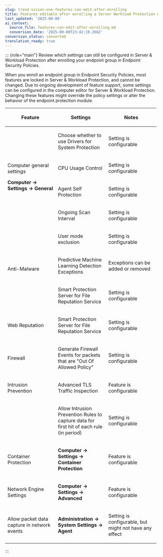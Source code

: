 ```yaml
---
slug: trend-vision-one-features-can-edit-after-enrolling
title: Features editable after enrolling a Server Workload Protection endpoint group
last_updated: '2025-09-08'
ai_context:
  source_file: features-can-edit-after-enrolling.md
  conversion_date: '2025-09-08T23:42:19.266Z'
conversion_status: converted
translation_ready: true
---
```


::: {role="main"}
Review which settings can still be configured in Server & Workload Protection after enrolling your endpoint group in Endpoint Security Policies.

When you enroll an endpoint group in Endpoint Security Policies, most features are locked in Server & Workload Protection, and cannot be changed. Due to ongoing development of feature support, some settings can be configured in the computer editor for Server & Workload Protection. Changing these features might override the policy settings or alter the behavior of the endpoint protection module.

<table style="width:99%;">
<colgroup>
<col style="width: 33%" />
<col style="width: 33%" />
<col style="width: 33%" />
</colgroup>
<thead>
<tr>
<th><p>Feature</p></th>
<th><p>Settings</p></th>
<th><p>Notes</p></th>
</tr>
</thead>
<tbody>
<tr>
<td rowspan="4"><p>Computer general settings</p>
<p><strong>Computer → Settings → General</strong></p></td>
<td><p>Choose whether to use Drivers for System Protection</p></td>
<td><p>Setting is configurable</p></td>
</tr>
<tr>
<td><p>CPU Usage Control</p></td>
<td><p>Setting is configurable</p></td>
</tr>
<tr>
<td><p>Agent Self Protection</p></td>
<td><p>Setting is configurable</p></td>
</tr>
<tr>
<td><p>Ongoing Scan Interval</p></td>
<td><p>Setting is configurable</p></td>
</tr>
<tr>
<td rowspan="3"><p>Anti-Malware</p></td>
<td><p>User mode exclusion</p></td>
<td><p>Setting is configurable</p></td>
</tr>
<tr>
<td><p>Predictive Machine Learning Detection Exceptions</p></td>
<td><p>Exceptions can be added or removed</p></td>
</tr>
<tr>
<td><p>Smart Protection Server for File Reputation Service</p></td>
<td><p>Setting is configurable</p></td>
</tr>
<tr>
<td><p>Web Reputation</p></td>
<td><p>Smart Protection Server for File Reputation Service</p></td>
<td><p>Setting is configurable</p></td>
</tr>
<tr>
<td><p>Firewall</p></td>
<td><p>Generate Firewall Events for packets that are "Out Of Allowed Policy"</p></td>
<td><p>Setting is configurable</p></td>
</tr>
<tr>
<td><p>Intrusion Prevention</p></td>
<td><p>Advanced TLS Traffic Inspection</p></td>
<td><p>Feature is configurable</p></td>
</tr>
<tr>
<td> </td>
<td><p>Allow Intrusion Prevention Rules to capture data for first hit of each rule (in period)</p></td>
<td><p>Setting is configurable</p></td>
</tr>
<tr>
<td><p>Container Protection</p></td>
<td><p><strong>Computer → Settings → Container Protection</strong></p></td>
<td><p>Feature is configurable</p></td>
</tr>
<tr>
<td><p>Network Engine Settings</p></td>
<td><p><strong>Computer → Settings → Advanced</strong></p></td>
<td><p>Feature is configurable</p></td>
</tr>
<tr>
<td><p>Allow packet data capture in network events</p></td>
<td><p><strong>Administration → System Settings → Agent</strong></p></td>
<td><p>Setting is configurable, but might not have any effect</p></td>
</tr>
</tbody>
</table>
:::
